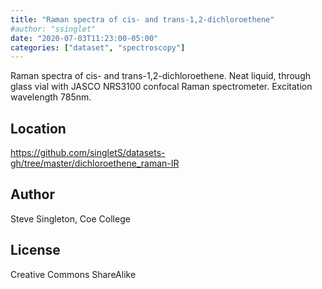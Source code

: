 ```yaml
---
title: "Raman spectra of cis- and trans-1,2-dichloroethene"
#author: "ssinglet"
date: "2020-07-03T11:23:00-05:00"
categories: ["dataset", "spectroscopy"]
---
```


Raman spectra of cis- and trans-1,2-dichloroethene. Neat liquid, through glass vial with JASCO NRS3100 confocal Raman spectrometer. Excitation wavelength 785nm.


## Location {#location}

<https://github.com/singletS/datasets-gh/tree/master/dichloroethene_raman-IR>


## Author {#author}

Steve Singleton, Coe College


## License {#license}

Creative Commons ShareAlike
